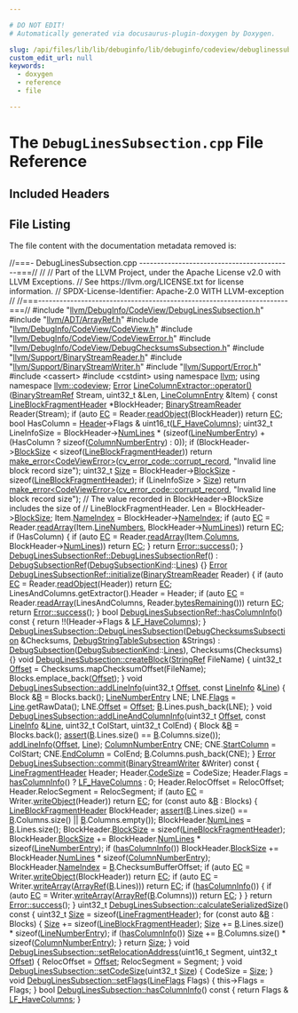 ```yaml
---

# DO NOT EDIT!
# Automatically generated via docusaurus-plugin-doxygen by Doxygen.

slug: /api/files/lib/lib/debuginfo/lib/debuginfo/codeview/debuglinessubsection-cpp
custom_edit_url: null
keywords:
  - doxygen
  - reference
  - file

---
```





# The `DebugLinesSubsection.cpp` File Reference

<DoxygenPage pluginConfig={pluginConfig}>



## Included Headers

<IncludesList>
<IncludesListItem
  filePath="llvm/DebugInfo/CodeView/DebugLinesSubsection.h"
  permalink="/docs/api/files/include/include/llvm/include/llvm/debuginfo/include/llvm/debuginfo/codeview/debuglinessubsection-h"
  isLocal="true" />
<IncludesListItem
  filePath="llvm/ADT/ArrayRef.h"
  permalink="/docs/api/files/include/include/llvm/include/llvm/adt/arrayref-h"
  isLocal="true" />
<IncludesListItem
  filePath="llvm/DebugInfo/CodeView/CodeView.h"
  permalink="/docs/api/files/include/include/llvm/include/llvm/debuginfo/include/llvm/debuginfo/codeview/codeview-h"
  isLocal="true" />
<IncludesListItem
  filePath="llvm/DebugInfo/CodeView/CodeViewError.h"
  permalink="/docs/api/files/include/include/llvm/include/llvm/debuginfo/include/llvm/debuginfo/codeview/codeviewerror-h"
  isLocal="true" />
<IncludesListItem
  filePath="llvm/DebugInfo/CodeView/DebugChecksumsSubsection.h"
  permalink="/docs/api/files/include/include/llvm/include/llvm/debuginfo/include/llvm/debuginfo/codeview/debugchecksumssubsection-h"
  isLocal="true" />
<IncludesListItem
  filePath="llvm/Support/BinaryStreamReader.h"
  permalink="/docs/api/files/include/include/llvm/include/llvm/support/binarystreamreader-h"
  isLocal="true" />
<IncludesListItem
  filePath="llvm/Support/BinaryStreamWriter.h"
  permalink="/docs/api/files/include/include/llvm/include/llvm/support/binarystreamwriter-h"
  isLocal="true" />
<IncludesListItem
  filePath="llvm/Support/Error.h"
  permalink="/docs/api/files/include/include/llvm/include/llvm/support/error-h"
  isLocal="true" />
<IncludesListItem
  filePath="cassert"
  permalink=""
  isLocal="false" />
<IncludesListItem
  filePath="cstdint"
  permalink=""
  isLocal="false" />
</IncludesList>


## File Listing

The file content with the documentation metadata removed is:

<ProgramListing>

<Link id="l00001" /><CodeLine lineNumber="1"><Highlight kind="comment">//===- DebugLinesSubsection.cpp -------------------------------------------===//</Highlight><Highlight kind="normal"></Highlight></CodeLine>
<Link id="l00002" /><CodeLine lineNumber="2"><Highlight kind="normal"></Highlight><Highlight kind="comment">//</Highlight><Highlight kind="normal"></Highlight></CodeLine>
<Link id="l00003" /><CodeLine lineNumber="3"><Highlight kind="normal"></Highlight><Highlight kind="comment">// Part of the LLVM Project, under the Apache License v2.0 with LLVM Exceptions.</Highlight><Highlight kind="normal"></Highlight></CodeLine>
<Link id="l00004" /><CodeLine lineNumber="4"><Highlight kind="normal"></Highlight><Highlight kind="comment">// See https://llvm.org/LICENSE.txt for license information.</Highlight><Highlight kind="normal"></Highlight></CodeLine>
<Link id="l00005" /><CodeLine lineNumber="5"><Highlight kind="normal"></Highlight><Highlight kind="comment">// SPDX-License-Identifier: Apache-2.0 WITH LLVM-exception</Highlight><Highlight kind="normal"></Highlight></CodeLine>
<Link id="l00006" /><CodeLine lineNumber="6"><Highlight kind="normal"></Highlight><Highlight kind="comment">//</Highlight><Highlight kind="normal"></Highlight></CodeLine>
<Link id="l00007" /><CodeLine lineNumber="7"><Highlight kind="normal"></Highlight><Highlight kind="comment">//===----------------------------------------------------------------------===//</Highlight><Highlight kind="normal"></Highlight></CodeLine>
<Link id="l00008" /><CodeLine lineNumber="8"><Highlight kind="normal"></Highlight></CodeLine>
<Link id="l00009" /><CodeLine lineNumber="9"><Highlight kind="normal"></Highlight><Highlight kind="preprocessor">#include &quot;<a href="/docs/api/files/include/include/llvm/include/llvm/debuginfo/include/llvm/debuginfo/codeview/debuglinessubsection-h">llvm/DebugInfo/CodeView/DebugLinesSubsection.h</a>&quot;</Highlight><Highlight kind="normal"></Highlight></CodeLine>
<Link id="l00010" /><CodeLine lineNumber="10"><Highlight kind="normal"></Highlight><Highlight kind="preprocessor">#include &quot;<a href="/docs/api/files/include/include/llvm/include/llvm/adt/arrayref-h">llvm/ADT/ArrayRef.h</a>&quot;</Highlight><Highlight kind="normal"></Highlight></CodeLine>
<Link id="l00011" /><CodeLine lineNumber="11"><Highlight kind="normal"></Highlight><Highlight kind="preprocessor">#include &quot;<a href="/docs/api/files/include/include/llvm/include/llvm/debuginfo/include/llvm/debuginfo/codeview/codeview-h">llvm/DebugInfo/CodeView/CodeView.h</a>&quot;</Highlight><Highlight kind="normal"></Highlight></CodeLine>
<Link id="l00012" /><CodeLine lineNumber="12"><Highlight kind="normal"></Highlight><Highlight kind="preprocessor">#include &quot;<a href="/docs/api/files/include/include/llvm/include/llvm/debuginfo/include/llvm/debuginfo/codeview/codeviewerror-h">llvm/DebugInfo/CodeView/CodeViewError.h</a>&quot;</Highlight><Highlight kind="normal"></Highlight></CodeLine>
<Link id="l00013" /><CodeLine lineNumber="13"><Highlight kind="normal"></Highlight><Highlight kind="preprocessor">#include &quot;<a href="/docs/api/files/include/include/llvm/include/llvm/debuginfo/include/llvm/debuginfo/codeview/debugchecksumssubsection-h">llvm/DebugInfo/CodeView/DebugChecksumsSubsection.h</a>&quot;</Highlight><Highlight kind="normal"></Highlight></CodeLine>
<Link id="l00014" /><CodeLine lineNumber="14"><Highlight kind="normal"></Highlight><Highlight kind="preprocessor">#include &quot;<a href="/docs/api/files/include/include/llvm/include/llvm/support/binarystreamreader-h">llvm/Support/BinaryStreamReader.h</a>&quot;</Highlight><Highlight kind="normal"></Highlight></CodeLine>
<Link id="l00015" /><CodeLine lineNumber="15"><Highlight kind="normal"></Highlight><Highlight kind="preprocessor">#include &quot;<a href="/docs/api/files/include/include/llvm/include/llvm/support/binarystreamwriter-h">llvm/Support/BinaryStreamWriter.h</a>&quot;</Highlight><Highlight kind="normal"></Highlight></CodeLine>
<Link id="l00016" /><CodeLine lineNumber="16"><Highlight kind="normal"></Highlight><Highlight kind="preprocessor">#include &quot;<a href="/docs/api/files/include/include/llvm/include/llvm/support/error-h">llvm/Support/Error.h</a>&quot;</Highlight><Highlight kind="normal"></Highlight></CodeLine>
<Link id="l00017" /><CodeLine lineNumber="17"><Highlight kind="normal"></Highlight><Highlight kind="preprocessor">#include &lt;cassert&gt;</Highlight><Highlight kind="normal"></Highlight></CodeLine>
<Link id="l00018" /><CodeLine lineNumber="18"><Highlight kind="normal"></Highlight><Highlight kind="preprocessor">#include &lt;cstdint&gt;</Highlight><Highlight kind="normal"></Highlight></CodeLine>
<Link id="l00019" /><CodeLine lineNumber="19"><Highlight kind="normal"></Highlight></CodeLine>
<Link id="l00020" /><CodeLine lineNumber="20"><Highlight kind="normal"></Highlight><Highlight kind="keyword">using namespace </Highlight><Highlight kind="normal"><a href="/docs/api/namespaces/llvm">llvm</a>;</Highlight></CodeLine>
<Link id="l00021" /><CodeLine lineNumber="21"><Highlight kind="normal"></Highlight><Highlight kind="keyword">using namespace </Highlight><Highlight kind="normal"><a href="/docs/api/namespaces/llvm/codeview">llvm::codeview</a>;</Highlight></CodeLine>
<Link id="l00022" /><CodeLine lineNumber="22"><Highlight kind="normal"></Highlight></CodeLine>
<Link id="l00023" /><CodeLine lineNumber="23" lineLink="/docs/api/classes/llvm/codeview/linecolumnextractor/#ac30e456e648c6aa3b5de74279adbb0d5"><Highlight kind="normal"><a href="/docs/api/classes/llvm/error">Error</a> <a href="/docs/api/classes/llvm/codeview/linecolumnextractor/#ac30e456e648c6aa3b5de74279adbb0d5">LineColumnExtractor::operator()</a>(<a href="/docs/api/classes/llvm/binarystreamref">BinaryStreamRef</a> Stream, uint32&#95;t &amp;Len,</Highlight></CodeLine>
<Link id="l00024" /><CodeLine lineNumber="24"><Highlight kind="normal">                                      <a href="/docs/api/structs/llvm/codeview/linecolumnentry">LineColumnEntry</a> &amp;Item) &#123;</Highlight></CodeLine>
<Link id="l00025" /><CodeLine lineNumber="25"><Highlight kind="normal">  </Highlight><Highlight kind="keyword">const</Highlight><Highlight kind="normal"> <a href="/docs/api/structs/llvm/codeview/lineblockfragmentheader">LineBlockFragmentHeader</a> &#42;BlockHeader;</Highlight></CodeLine>
<Link id="l00026" /><CodeLine lineNumber="26"><Highlight kind="normal">  <a href="/docs/api/classes/llvm/binarystreamreader">BinaryStreamReader</a> Reader(Stream);</Highlight></CodeLine>
<Link id="l00027" /><CodeLine lineNumber="27"><Highlight kind="normal">  </Highlight><Highlight kind="keywordflow">if</Highlight><Highlight kind="normal"> (</Highlight><Highlight kind="keyword">auto</Highlight><Highlight kind="normal"> <a href="/docs/api/namespaces/llvm/codeview/#a2e1cbb0e2bd7a35ed99c31853dc45374a3fd6b696867d70225deda7868308679b">EC</a> = Reader.<a href="/docs/api/classes/llvm/binarystreamreader/#a07e25e055f92f545f94821c4a3cbded8">readObject</a>(BlockHeader))</Highlight></CodeLine>
<Link id="l00028" /><CodeLine lineNumber="28"><Highlight kind="normal">    </Highlight><Highlight kind="keywordflow">return</Highlight><Highlight kind="normal"> <a href="/docs/api/namespaces/llvm/codeview/#a2e1cbb0e2bd7a35ed99c31853dc45374a3fd6b696867d70225deda7868308679b">EC</a>;</Highlight></CodeLine>
<Link id="l00029" /><CodeLine lineNumber="29"><Highlight kind="normal">  </Highlight><Highlight kind="keywordtype">bool</Highlight><Highlight kind="normal"> HasColumn = <a href="/docs/api/classes/llvm/codeview/linecolumnextractor/#a3624581bbc00abc755dffe4f61261746">Header</a>-&gt;Flags &amp; uint16&#95;t(<a href="/docs/api/namespaces/llvm/codeview/#a3871bade894b1a946ca1e99876b79b26a2bd22ec907c4c8a5e437e96d426ee4e8">LF&#95;HaveColumns</a>);</Highlight></CodeLine>
<Link id="l00030" /><CodeLine lineNumber="30"><Highlight kind="normal">  uint32&#95;t LineInfoSize =</Highlight></CodeLine>
<Link id="l00031" /><CodeLine lineNumber="31"><Highlight kind="normal">      BlockHeader-&gt;<a href="/docs/api/structs/llvm/codeview/lineblockfragmentheader/#a4fad53ecebe9914a50869bb33275674b">NumLines</a> &#42;</Highlight></CodeLine>
<Link id="l00032" /><CodeLine lineNumber="32"><Highlight kind="normal">      (</Highlight><Highlight kind="keyword">sizeof</Highlight><Highlight kind="normal">(<a href="/docs/api/structs/llvm/codeview/linenumberentry">LineNumberEntry</a>) + (HasColumn ? </Highlight><Highlight kind="keyword">sizeof</Highlight><Highlight kind="normal">(<a href="/docs/api/structs/llvm/codeview/columnnumberentry">ColumnNumberEntry</a>) : 0));</Highlight></CodeLine>
<Link id="l00033" /><CodeLine lineNumber="33"><Highlight kind="normal">  </Highlight><Highlight kind="keywordflow">if</Highlight><Highlight kind="normal"> (BlockHeader-&gt;<a href="/docs/api/structs/llvm/codeview/lineblockfragmentheader/#ae83e8b24e51eabf6e8038511ed144a8f">BlockSize</a> &lt; </Highlight><Highlight kind="keyword">sizeof</Highlight><Highlight kind="normal">(<a href="/docs/api/structs/llvm/codeview/lineblockfragmentheader">LineBlockFragmentHeader</a>))</Highlight></CodeLine>
<Link id="l00034" /><CodeLine lineNumber="34"><Highlight kind="normal">    </Highlight><Highlight kind="keywordflow">return</Highlight><Highlight kind="normal"> <a href="/docs/api/namespaces/llvm/#a9999bd897fc8a1648bd69b36fee2d357">make&#95;error&lt;CodeViewError&gt;</a>(<a href="/docs/api/namespaces/llvm/codeview/#a0e494c491fad71e29cc10efce7c59f6ca7e4105e7f11aef8db54945155c4b3907">cv&#95;error&#95;code::corrupt&#95;record</a>,</Highlight></CodeLine>
<Link id="l00035" /><CodeLine lineNumber="35"><Highlight kind="normal">                                     </Highlight><Highlight kind="stringliteral">&quot;Invalid line block record size&quot;</Highlight><Highlight kind="normal">);</Highlight></CodeLine>
<Link id="l00036" /><CodeLine lineNumber="36"><Highlight kind="normal">  uint32&#95;t <a href="/docs/api/files/lib/lib/analysis/inlineorder-cpp/#a7ee6f0cb51c3b9056199e9a0001fe8c3a6f6cb72d544962fa333e2e34ce64f719">Size</a> = BlockHeader-&gt;<a href="/docs/api/structs/llvm/codeview/lineblockfragmentheader/#ae83e8b24e51eabf6e8038511ed144a8f">BlockSize</a> - </Highlight><Highlight kind="keyword">sizeof</Highlight><Highlight kind="normal">(<a href="/docs/api/structs/llvm/codeview/lineblockfragmentheader">LineBlockFragmentHeader</a>);</Highlight></CodeLine>
<Link id="l00037" /><CodeLine lineNumber="37"><Highlight kind="normal">  </Highlight><Highlight kind="keywordflow">if</Highlight><Highlight kind="normal"> (LineInfoSize &gt; <a href="/docs/api/files/lib/lib/analysis/inlineorder-cpp/#a7ee6f0cb51c3b9056199e9a0001fe8c3a6f6cb72d544962fa333e2e34ce64f719">Size</a>)</Highlight></CodeLine>
<Link id="l00038" /><CodeLine lineNumber="38"><Highlight kind="normal">    </Highlight><Highlight kind="keywordflow">return</Highlight><Highlight kind="normal"> <a href="/docs/api/namespaces/llvm/#a9999bd897fc8a1648bd69b36fee2d357">make&#95;error&lt;CodeViewError&gt;</a>(<a href="/docs/api/namespaces/llvm/codeview/#a0e494c491fad71e29cc10efce7c59f6ca7e4105e7f11aef8db54945155c4b3907">cv&#95;error&#95;code::corrupt&#95;record</a>,</Highlight></CodeLine>
<Link id="l00039" /><CodeLine lineNumber="39"><Highlight kind="normal">                                     </Highlight><Highlight kind="stringliteral">&quot;Invalid line block record size&quot;</Highlight><Highlight kind="normal">);</Highlight></CodeLine>
<Link id="l00040" /><CodeLine lineNumber="40"><Highlight kind="normal">  </Highlight><Highlight kind="comment">// The value recorded in BlockHeader-&gt;BlockSize includes the size of</Highlight><Highlight kind="normal"></Highlight></CodeLine>
<Link id="l00041" /><CodeLine lineNumber="41"><Highlight kind="normal">  </Highlight><Highlight kind="comment">// LineBlockFragmentHeader.</Highlight><Highlight kind="normal"></Highlight></CodeLine>
<Link id="l00042" /><CodeLine lineNumber="42"><Highlight kind="normal">  Len = BlockHeader-&gt;<a href="/docs/api/structs/llvm/codeview/lineblockfragmentheader/#ae83e8b24e51eabf6e8038511ed144a8f">BlockSize</a>;</Highlight></CodeLine>
<Link id="l00043" /><CodeLine lineNumber="43"><Highlight kind="normal">  Item.<a href="/docs/api/structs/llvm/codeview/linecolumnentry/#a766f4d99a28ae0c2c515a2d9664a08d5">NameIndex</a> = BlockHeader-&gt;<a href="/docs/api/structs/llvm/codeview/lineblockfragmentheader/#a2ade456cbf84fbfe12564a3351d4a12d">NameIndex</a>;</Highlight></CodeLine>
<Link id="l00044" /><CodeLine lineNumber="44"><Highlight kind="normal">  </Highlight><Highlight kind="keywordflow">if</Highlight><Highlight kind="normal"> (</Highlight><Highlight kind="keyword">auto</Highlight><Highlight kind="normal"> <a href="/docs/api/namespaces/llvm/codeview/#a2e1cbb0e2bd7a35ed99c31853dc45374a3fd6b696867d70225deda7868308679b">EC</a> = Reader.<a href="/docs/api/classes/llvm/binarystreamreader/#ab88a8b3835c1028f8fd6c2b23f396d30">readArray</a>(Item.<a href="/docs/api/structs/llvm/codeview/linecolumnentry/#aa6f8655f893492900b913be4648981a5">LineNumbers</a>, BlockHeader-&gt;<a href="/docs/api/structs/llvm/codeview/lineblockfragmentheader/#a4fad53ecebe9914a50869bb33275674b">NumLines</a>))</Highlight></CodeLine>
<Link id="l00045" /><CodeLine lineNumber="45"><Highlight kind="normal">    </Highlight><Highlight kind="keywordflow">return</Highlight><Highlight kind="normal"> <a href="/docs/api/namespaces/llvm/codeview/#a2e1cbb0e2bd7a35ed99c31853dc45374a3fd6b696867d70225deda7868308679b">EC</a>;</Highlight></CodeLine>
<Link id="l00046" /><CodeLine lineNumber="46"><Highlight kind="normal">  </Highlight><Highlight kind="keywordflow">if</Highlight><Highlight kind="normal"> (HasColumn) &#123;</Highlight></CodeLine>
<Link id="l00047" /><CodeLine lineNumber="47"><Highlight kind="normal">    </Highlight><Highlight kind="keywordflow">if</Highlight><Highlight kind="normal"> (</Highlight><Highlight kind="keyword">auto</Highlight><Highlight kind="normal"> <a href="/docs/api/namespaces/llvm/codeview/#a2e1cbb0e2bd7a35ed99c31853dc45374a3fd6b696867d70225deda7868308679b">EC</a> = Reader.<a href="/docs/api/classes/llvm/binarystreamreader/#ab88a8b3835c1028f8fd6c2b23f396d30">readArray</a>(Item.<a href="/docs/api/structs/llvm/codeview/linecolumnentry/#a4706dac27cfeb8283bf6a11a491f4660">Columns</a>, BlockHeader-&gt;<a href="/docs/api/structs/llvm/codeview/lineblockfragmentheader/#a4fad53ecebe9914a50869bb33275674b">NumLines</a>))</Highlight></CodeLine>
<Link id="l00048" /><CodeLine lineNumber="48"><Highlight kind="normal">      </Highlight><Highlight kind="keywordflow">return</Highlight><Highlight kind="normal"> <a href="/docs/api/namespaces/llvm/codeview/#a2e1cbb0e2bd7a35ed99c31853dc45374a3fd6b696867d70225deda7868308679b">EC</a>;</Highlight></CodeLine>
<Link id="l00049" /><CodeLine lineNumber="49"><Highlight kind="normal">  &#125;</Highlight></CodeLine>
<Link id="l00050" /><CodeLine lineNumber="50"><Highlight kind="normal">  </Highlight><Highlight kind="keywordflow">return</Highlight><Highlight kind="normal"> <a href="/docs/api/classes/llvm/error/#a4dfd0813c3d0e0a30439b5a3e9196b59">Error::success</a>();</Highlight></CodeLine>
<Link id="l00051" /><CodeLine lineNumber="51"><Highlight kind="normal">&#125;</Highlight></CodeLine>
<Link id="l00052" /><CodeLine lineNumber="52"><Highlight kind="normal"></Highlight></CodeLine>
<Link id="l00053" /><CodeLine lineNumber="53" lineLink="/docs/api/classes/llvm/codeview/debuglinessubsectionref/#a020dde133393611298a5e9fd3ddfdedf"><Highlight kind="normal"><a href="/docs/api/classes/llvm/codeview/debuglinessubsectionref/#a020dde133393611298a5e9fd3ddfdedf">DebugLinesSubsectionRef::DebugLinesSubsectionRef</a>()</Highlight></CodeLine>
<Link id="l00054" /><CodeLine lineNumber="54"><Highlight kind="normal">    : <a href="/docs/api/classes/llvm/codeview/debugsubsectionref/#acca35ccd89314881b9924f28968ac872">DebugSubsectionRef</a>(<a href="/docs/api/namespaces/llvm/codeview/#a04eb43a6dc736c2d6ed8dcc6d636a2af">DebugSubsectionKind</a>::<a href="/docs/api/namespaces/llvm/codeview/#a04eb43a6dc736c2d6ed8dcc6d636a2afaa0b0293a2db49f5f93c15a62e095c819">Lines</a>) &#123;&#125;</Highlight></CodeLine>
<Link id="l00055" /><CodeLine lineNumber="55"><Highlight kind="normal"></Highlight></CodeLine>
<Link id="l00056" /><CodeLine lineNumber="56" lineLink="/docs/api/classes/llvm/codeview/debuglinessubsectionref/#a5a4cbef7cf1ea9971675734047e5dde8"><Highlight kind="normal"><a href="/docs/api/classes/llvm/error">Error</a> <a href="/docs/api/classes/llvm/codeview/debuglinessubsectionref/#a5a4cbef7cf1ea9971675734047e5dde8">DebugLinesSubsectionRef::initialize</a>(<a href="/docs/api/classes/llvm/binarystreamreader">BinaryStreamReader</a> Reader) &#123;</Highlight></CodeLine>
<Link id="l00057" /><CodeLine lineNumber="57"><Highlight kind="normal">  </Highlight><Highlight kind="keywordflow">if</Highlight><Highlight kind="normal"> (</Highlight><Highlight kind="keyword">auto</Highlight><Highlight kind="normal"> <a href="/docs/api/namespaces/llvm/codeview/#a2e1cbb0e2bd7a35ed99c31853dc45374a3fd6b696867d70225deda7868308679b">EC</a> = Reader.<a href="/docs/api/classes/llvm/binarystreamreader/#a07e25e055f92f545f94821c4a3cbded8">readObject</a>(Header))</Highlight></CodeLine>
<Link id="l00058" /><CodeLine lineNumber="58"><Highlight kind="normal">    </Highlight><Highlight kind="keywordflow">return</Highlight><Highlight kind="normal"> <a href="/docs/api/namespaces/llvm/codeview/#a2e1cbb0e2bd7a35ed99c31853dc45374a3fd6b696867d70225deda7868308679b">EC</a>;</Highlight></CodeLine>
<Link id="l00059" /><CodeLine lineNumber="59"><Highlight kind="normal"></Highlight></CodeLine>
<Link id="l00060" /><CodeLine lineNumber="60"><Highlight kind="normal">  LinesAndColumns.getExtractor().Header = Header;</Highlight></CodeLine>
<Link id="l00061" /><CodeLine lineNumber="61"><Highlight kind="normal">  </Highlight><Highlight kind="keywordflow">if</Highlight><Highlight kind="normal"> (</Highlight><Highlight kind="keyword">auto</Highlight><Highlight kind="normal"> <a href="/docs/api/namespaces/llvm/codeview/#a2e1cbb0e2bd7a35ed99c31853dc45374a3fd6b696867d70225deda7868308679b">EC</a> = Reader.<a href="/docs/api/classes/llvm/binarystreamreader/#ab88a8b3835c1028f8fd6c2b23f396d30">readArray</a>(LinesAndColumns, Reader.<a href="/docs/api/classes/llvm/binarystreamreader/#a81b49f753bf7db44da6cf4b0fc59b76e">bytesRemaining</a>()))</Highlight></CodeLine>
<Link id="l00062" /><CodeLine lineNumber="62"><Highlight kind="normal">    </Highlight><Highlight kind="keywordflow">return</Highlight><Highlight kind="normal"> <a href="/docs/api/namespaces/llvm/codeview/#a2e1cbb0e2bd7a35ed99c31853dc45374a3fd6b696867d70225deda7868308679b">EC</a>;</Highlight></CodeLine>
<Link id="l00063" /><CodeLine lineNumber="63"><Highlight kind="normal"></Highlight></CodeLine>
<Link id="l00064" /><CodeLine lineNumber="64"><Highlight kind="normal">  </Highlight><Highlight kind="keywordflow">return</Highlight><Highlight kind="normal"> <a href="/docs/api/classes/llvm/error/#a4dfd0813c3d0e0a30439b5a3e9196b59">Error::success</a>();</Highlight></CodeLine>
<Link id="l00065" /><CodeLine lineNumber="65"><Highlight kind="normal">&#125;</Highlight></CodeLine>
<Link id="l00066" /><CodeLine lineNumber="66"><Highlight kind="normal"></Highlight></CodeLine>
<Link id="l00067" /><CodeLine lineNumber="67" lineLink="/docs/api/classes/llvm/codeview/debuglinessubsectionref/#a01fb98d3be15ffd20bee919f6e7dad39"><Highlight kind="normal"></Highlight><Highlight kind="keywordtype">bool</Highlight><Highlight kind="normal"> <a href="/docs/api/classes/llvm/codeview/debuglinessubsectionref/#a01fb98d3be15ffd20bee919f6e7dad39">DebugLinesSubsectionRef::hasColumnInfo</a>()</Highlight><Highlight kind="keyword"> const </Highlight><Highlight kind="normal">&#123;</Highlight></CodeLine>
<Link id="l00068" /><CodeLine lineNumber="68"><Highlight kind="normal">  </Highlight><Highlight kind="keywordflow">return</Highlight><Highlight kind="normal"> !!(Header-&gt;Flags &amp; <a href="/docs/api/namespaces/llvm/codeview/#a3871bade894b1a946ca1e99876b79b26a2bd22ec907c4c8a5e437e96d426ee4e8">LF&#95;HaveColumns</a>);</Highlight></CodeLine>
<Link id="l00069" /><CodeLine lineNumber="69"><Highlight kind="normal">&#125;</Highlight></CodeLine>
<Link id="l00070" /><CodeLine lineNumber="70"><Highlight kind="normal"></Highlight></CodeLine>
<Link id="l00071" /><CodeLine lineNumber="71" lineLink="/docs/api/classes/llvm/codeview/debuglinessubsection/#a60a67ce7f9d3fdd8eb024a1074e26a99"><Highlight kind="normal"><a href="/docs/api/classes/llvm/codeview/debuglinessubsection/#a60a67ce7f9d3fdd8eb024a1074e26a99">DebugLinesSubsection::DebugLinesSubsection</a>(<a href="/docs/api/classes/llvm/codeview/debugchecksumssubsection">DebugChecksumsSubsection</a> &amp;Checksums,</Highlight></CodeLine>
<Link id="l00072" /><CodeLine lineNumber="72"><Highlight kind="normal">                                           <a href="/docs/api/classes/llvm/codeview/debugstringtablesubsection">DebugStringTableSubsection</a> &amp;Strings)</Highlight></CodeLine>
<Link id="l00073" /><CodeLine lineNumber="73"><Highlight kind="normal">    : <a href="/docs/api/classes/llvm/codeview/debugsubsection/#a26fb19e2bc0b10bfd18fc82adf07c635">DebugSubsection</a>(<a href="/docs/api/namespaces/llvm/codeview/#a04eb43a6dc736c2d6ed8dcc6d636a2af">DebugSubsectionKind</a>::<a href="/docs/api/namespaces/llvm/codeview/#a04eb43a6dc736c2d6ed8dcc6d636a2afaa0b0293a2db49f5f93c15a62e095c819">Lines</a>), Checksums(Checksums) &#123;&#125;</Highlight></CodeLine>
<Link id="l00074" /><CodeLine lineNumber="74"><Highlight kind="normal"></Highlight></CodeLine>
<Link id="l00075" /><CodeLine lineNumber="75" lineLink="/docs/api/classes/llvm/codeview/debuglinessubsection/#ab4c6a27b25584c7ce7cb9378af555aed"><Highlight kind="normal"></Highlight><Highlight kind="keywordtype">void</Highlight><Highlight kind="normal"> <a href="/docs/api/classes/llvm/codeview/debuglinessubsection/#ab4c6a27b25584c7ce7cb9378af555aed">DebugLinesSubsection::createBlock</a>(<a href="/docs/api/classes/llvm/stringref">StringRef</a> FileName) &#123;</Highlight></CodeLine>
<Link id="l00076" /><CodeLine lineNumber="76"><Highlight kind="normal">  uint32&#95;t <a href="/docs/api/namespaces/llvm/#a05f5b9a11bdcc5feba62899f95dcf878a3134224cba2545bc57954d3b072aebb4">Offset</a> = Checksums.mapChecksumOffset(FileName);</Highlight></CodeLine>
<Link id="l00077" /><CodeLine lineNumber="77"><Highlight kind="normal"></Highlight></CodeLine>
<Link id="l00078" /><CodeLine lineNumber="78"><Highlight kind="normal">  Blocks.emplace&#95;back(<a href="/docs/api/namespaces/llvm/#a05f5b9a11bdcc5feba62899f95dcf878a3134224cba2545bc57954d3b072aebb4">Offset</a>);</Highlight></CodeLine>
<Link id="l00079" /><CodeLine lineNumber="79"><Highlight kind="normal">&#125;</Highlight></CodeLine>
<Link id="l00080" /><CodeLine lineNumber="80"><Highlight kind="normal"></Highlight></CodeLine>
<Link id="l00081" /><CodeLine lineNumber="81" lineLink="/docs/api/classes/llvm/codeview/debuglinessubsection/#a7666dfc25e978833f094d5fd98e942d1"><Highlight kind="normal"></Highlight><Highlight kind="keywordtype">void</Highlight><Highlight kind="normal"> <a href="/docs/api/classes/llvm/codeview/debuglinessubsection/#a7666dfc25e978833f094d5fd98e942d1">DebugLinesSubsection::addLineInfo</a>(uint32&#95;t <a href="/docs/api/namespaces/llvm/#a05f5b9a11bdcc5feba62899f95dcf878a3134224cba2545bc57954d3b072aebb4">Offset</a>, </Highlight><Highlight kind="keyword">const</Highlight><Highlight kind="normal"> <a href="/docs/api/classes/llvm/codeview/lineinfo">LineInfo</a> &amp;<a href="/docs/api/classes/llvm/codeview/line">Line</a>) &#123;</Highlight></CodeLine>
<Link id="l00082" /><CodeLine lineNumber="82"><Highlight kind="normal">  Block &amp;<a href="/docs/api/files/lib/lib/ir/builtingcs-cpp/#ae76959fe811ba090de4cba69ac00f1da">B</a> = Blocks.back();</Highlight></CodeLine>
<Link id="l00083" /><CodeLine lineNumber="83"><Highlight kind="normal">  <a href="/docs/api/structs/llvm/codeview/linenumberentry">LineNumberEntry</a> LNE;</Highlight></CodeLine>
<Link id="l00084" /><CodeLine lineNumber="84"><Highlight kind="normal">  LNE.<a href="/docs/api/structs/llvm/codeview/linenumberentry/#aa914fc2e58856a08015f17c54dd9a25c">Flags</a> = <a href="/docs/api/classes/llvm/codeview/line">Line</a>.getRawData();</Highlight></CodeLine>
<Link id="l00085" /><CodeLine lineNumber="85"><Highlight kind="normal">  LNE.<a href="/docs/api/structs/llvm/codeview/linenumberentry/#a5e78a480e74bac9f5b6f90ca2e32fe60">Offset</a> = <a href="/docs/api/namespaces/llvm/#a05f5b9a11bdcc5feba62899f95dcf878a3134224cba2545bc57954d3b072aebb4">Offset</a>;</Highlight></CodeLine>
<Link id="l00086" /><CodeLine lineNumber="86"><Highlight kind="normal">  <a href="/docs/api/files/lib/lib/ir/builtingcs-cpp/#ae76959fe811ba090de4cba69ac00f1da">B</a>.Lines.push&#95;back(LNE);</Highlight></CodeLine>
<Link id="l00087" /><CodeLine lineNumber="87"><Highlight kind="normal">&#125;</Highlight></CodeLine>
<Link id="l00088" /><CodeLine lineNumber="88"><Highlight kind="normal"></Highlight></CodeLine>
<Link id="l00089" /><CodeLine lineNumber="89" lineLink="/docs/api/classes/llvm/codeview/debuglinessubsection/#aa56af027a8e475a851b075942e4c73e3"><Highlight kind="normal"></Highlight><Highlight kind="keywordtype">void</Highlight><Highlight kind="normal"> <a href="/docs/api/classes/llvm/codeview/debuglinessubsection/#aa56af027a8e475a851b075942e4c73e3">DebugLinesSubsection::addLineAndColumnInfo</a>(uint32&#95;t <a href="/docs/api/namespaces/llvm/#a05f5b9a11bdcc5feba62899f95dcf878a3134224cba2545bc57954d3b072aebb4">Offset</a>,</Highlight></CodeLine>
<Link id="l00090" /><CodeLine lineNumber="90"><Highlight kind="normal">                                                </Highlight><Highlight kind="keyword">const</Highlight><Highlight kind="normal"> <a href="/docs/api/classes/llvm/codeview/lineinfo">LineInfo</a> &amp;<a href="/docs/api/classes/llvm/codeview/line">Line</a>,</Highlight></CodeLine>
<Link id="l00091" /><CodeLine lineNumber="91"><Highlight kind="normal">                                                uint32&#95;t ColStart,</Highlight></CodeLine>
<Link id="l00092" /><CodeLine lineNumber="92"><Highlight kind="normal">                                                uint32&#95;t ColEnd) &#123;</Highlight></CodeLine>
<Link id="l00093" /><CodeLine lineNumber="93"><Highlight kind="normal">  Block &amp;<a href="/docs/api/files/lib/lib/ir/builtingcs-cpp/#ae76959fe811ba090de4cba69ac00f1da">B</a> = Blocks.back();</Highlight></CodeLine>
<Link id="l00094" /><CodeLine lineNumber="94"><Highlight kind="normal">  <a href="/docs/api/files/lib/lib/target/lib/target/amdgpu/silowercontrolflow-cpp/#a4868c5d81c5ccc98c47aeab6244346a0">assert</a>(<a href="/docs/api/files/lib/lib/ir/builtingcs-cpp/#ae76959fe811ba090de4cba69ac00f1da">B</a>.Lines.size() == <a href="/docs/api/files/lib/lib/ir/builtingcs-cpp/#ae76959fe811ba090de4cba69ac00f1da">B</a>.Columns.size());</Highlight></CodeLine>
<Link id="l00095" /><CodeLine lineNumber="95"><Highlight kind="normal"></Highlight></CodeLine>
<Link id="l00096" /><CodeLine lineNumber="96"><Highlight kind="normal">  <a href="/docs/api/classes/llvm/codeview/debuglinessubsection/#a7666dfc25e978833f094d5fd98e942d1">addLineInfo</a>(<a href="/docs/api/namespaces/llvm/#a05f5b9a11bdcc5feba62899f95dcf878a3134224cba2545bc57954d3b072aebb4">Offset</a>, <a href="/docs/api/classes/llvm/codeview/line">Line</a>);</Highlight></CodeLine>
<Link id="l00097" /><CodeLine lineNumber="97"><Highlight kind="normal">  <a href="/docs/api/structs/llvm/codeview/columnnumberentry">ColumnNumberEntry</a> CNE;</Highlight></CodeLine>
<Link id="l00098" /><CodeLine lineNumber="98"><Highlight kind="normal">  CNE.<a href="/docs/api/structs/llvm/codeview/columnnumberentry/#a25c8b5280ba29025ba366229fc81144f">StartColumn</a> = ColStart;</Highlight></CodeLine>
<Link id="l00099" /><CodeLine lineNumber="99"><Highlight kind="normal">  CNE.<a href="/docs/api/structs/llvm/codeview/columnnumberentry/#a6e4ad4a817bae3a648334d5200625280">EndColumn</a> = ColEnd;</Highlight></CodeLine>
<Link id="l00100" /><CodeLine lineNumber="100"><Highlight kind="normal">  <a href="/docs/api/files/lib/lib/ir/builtingcs-cpp/#ae76959fe811ba090de4cba69ac00f1da">B</a>.Columns.push&#95;back(CNE);</Highlight></CodeLine>
<Link id="l00101" /><CodeLine lineNumber="101"><Highlight kind="normal">&#125;</Highlight></CodeLine>
<Link id="l00102" /><CodeLine lineNumber="102"><Highlight kind="normal"></Highlight></CodeLine>
<Link id="l00103" /><CodeLine lineNumber="103" lineLink="/docs/api/classes/llvm/codeview/debuglinessubsection/#a9e5e9c47e7c77bd4e56b89a218e88a19"><Highlight kind="normal"><a href="/docs/api/classes/llvm/error">Error</a> <a href="/docs/api/classes/llvm/codeview/debuglinessubsection/#a9e5e9c47e7c77bd4e56b89a218e88a19">DebugLinesSubsection::commit</a>(<a href="/docs/api/classes/llvm/binarystreamwriter">BinaryStreamWriter</a> &amp;Writer)</Highlight><Highlight kind="keyword"> const </Highlight><Highlight kind="normal">&#123;</Highlight></CodeLine>
<Link id="l00104" /><CodeLine lineNumber="104"><Highlight kind="normal">  <a href="/docs/api/structs/llvm/codeview/linefragmentheader">LineFragmentHeader</a> Header;</Highlight></CodeLine>
<Link id="l00105" /><CodeLine lineNumber="105"><Highlight kind="normal">  Header.<a href="/docs/api/structs/llvm/codeview/linefragmentheader/#aba93398dfa67d7572e71e683df460df7">CodeSize</a> = CodeSize;</Highlight></CodeLine>
<Link id="l00106" /><CodeLine lineNumber="106"><Highlight kind="normal">  Header.Flags = <a href="/docs/api/classes/llvm/codeview/debuglinessubsection/#a7383e2520e74e1a8b126fce6dd84f816">hasColumnInfo</a>() ? <a href="/docs/api/namespaces/llvm/codeview/#a3871bade894b1a946ca1e99876b79b26a2bd22ec907c4c8a5e437e96d426ee4e8">LF&#95;HaveColumns</a> : 0;</Highlight></CodeLine>
<Link id="l00107" /><CodeLine lineNumber="107"><Highlight kind="normal">  Header.RelocOffset = RelocOffset;</Highlight></CodeLine>
<Link id="l00108" /><CodeLine lineNumber="108"><Highlight kind="normal">  Header.RelocSegment = RelocSegment;</Highlight></CodeLine>
<Link id="l00109" /><CodeLine lineNumber="109"><Highlight kind="normal"></Highlight></CodeLine>
<Link id="l00110" /><CodeLine lineNumber="110"><Highlight kind="normal">  </Highlight><Highlight kind="keywordflow">if</Highlight><Highlight kind="normal"> (</Highlight><Highlight kind="keyword">auto</Highlight><Highlight kind="normal"> <a href="/docs/api/namespaces/llvm/codeview/#a2e1cbb0e2bd7a35ed99c31853dc45374a3fd6b696867d70225deda7868308679b">EC</a> = Writer.<a href="/docs/api/classes/llvm/binarystreamwriter/#ae73ad246f9f1adc35f0ce49fc089b52a">writeObject</a>(Header))</Highlight></CodeLine>
<Link id="l00111" /><CodeLine lineNumber="111"><Highlight kind="normal">    </Highlight><Highlight kind="keywordflow">return</Highlight><Highlight kind="normal"> <a href="/docs/api/namespaces/llvm/codeview/#a2e1cbb0e2bd7a35ed99c31853dc45374a3fd6b696867d70225deda7868308679b">EC</a>;</Highlight></CodeLine>
<Link id="l00112" /><CodeLine lineNumber="112"><Highlight kind="normal"></Highlight></CodeLine>
<Link id="l00113" /><CodeLine lineNumber="113"><Highlight kind="normal">  </Highlight><Highlight kind="keywordflow">for</Highlight><Highlight kind="normal"> (</Highlight><Highlight kind="keyword">const</Highlight><Highlight kind="normal"> </Highlight><Highlight kind="keyword">auto</Highlight><Highlight kind="normal"> &amp;<a href="/docs/api/files/lib/lib/ir/builtingcs-cpp/#ae76959fe811ba090de4cba69ac00f1da">B</a> : Blocks) &#123;</Highlight></CodeLine>
<Link id="l00114" /><CodeLine lineNumber="114"><Highlight kind="normal">    <a href="/docs/api/structs/llvm/codeview/lineblockfragmentheader">LineBlockFragmentHeader</a> BlockHeader;</Highlight></CodeLine>
<Link id="l00115" /><CodeLine lineNumber="115"><Highlight kind="normal">    <a href="/docs/api/files/lib/lib/target/lib/target/amdgpu/silowercontrolflow-cpp/#a4868c5d81c5ccc98c47aeab6244346a0">assert</a>(<a href="/docs/api/files/lib/lib/ir/builtingcs-cpp/#ae76959fe811ba090de4cba69ac00f1da">B</a>.Lines.size() == <a href="/docs/api/files/lib/lib/ir/builtingcs-cpp/#ae76959fe811ba090de4cba69ac00f1da">B</a>.Columns.size() || <a href="/docs/api/files/lib/lib/ir/builtingcs-cpp/#ae76959fe811ba090de4cba69ac00f1da">B</a>.Columns.empty());</Highlight></CodeLine>
<Link id="l00116" /><CodeLine lineNumber="116"><Highlight kind="normal"></Highlight></CodeLine>
<Link id="l00117" /><CodeLine lineNumber="117"><Highlight kind="normal">    BlockHeader.<a href="/docs/api/structs/llvm/codeview/lineblockfragmentheader/#a4fad53ecebe9914a50869bb33275674b">NumLines</a> = <a href="/docs/api/files/lib/lib/ir/builtingcs-cpp/#ae76959fe811ba090de4cba69ac00f1da">B</a>.Lines.size();</Highlight></CodeLine>
<Link id="l00118" /><CodeLine lineNumber="118"><Highlight kind="normal">    BlockHeader.<a href="/docs/api/structs/llvm/codeview/lineblockfragmentheader/#ae83e8b24e51eabf6e8038511ed144a8f">BlockSize</a> = </Highlight><Highlight kind="keyword">sizeof</Highlight><Highlight kind="normal">(<a href="/docs/api/structs/llvm/codeview/lineblockfragmentheader">LineBlockFragmentHeader</a>);</Highlight></CodeLine>
<Link id="l00119" /><CodeLine lineNumber="119"><Highlight kind="normal">    BlockHeader.<a href="/docs/api/structs/llvm/codeview/lineblockfragmentheader/#ae83e8b24e51eabf6e8038511ed144a8f">BlockSize</a> += BlockHeader.<a href="/docs/api/structs/llvm/codeview/lineblockfragmentheader/#a4fad53ecebe9914a50869bb33275674b">NumLines</a> &#42; </Highlight><Highlight kind="keyword">sizeof</Highlight><Highlight kind="normal">(<a href="/docs/api/structs/llvm/codeview/linenumberentry">LineNumberEntry</a>);</Highlight></CodeLine>
<Link id="l00120" /><CodeLine lineNumber="120"><Highlight kind="normal">    </Highlight><Highlight kind="keywordflow">if</Highlight><Highlight kind="normal"> (<a href="/docs/api/classes/llvm/codeview/debuglinessubsection/#a7383e2520e74e1a8b126fce6dd84f816">hasColumnInfo</a>())</Highlight></CodeLine>
<Link id="l00121" /><CodeLine lineNumber="121"><Highlight kind="normal">      BlockHeader.<a href="/docs/api/structs/llvm/codeview/lineblockfragmentheader/#ae83e8b24e51eabf6e8038511ed144a8f">BlockSize</a> += BlockHeader.<a href="/docs/api/structs/llvm/codeview/lineblockfragmentheader/#a4fad53ecebe9914a50869bb33275674b">NumLines</a> &#42; </Highlight><Highlight kind="keyword">sizeof</Highlight><Highlight kind="normal">(<a href="/docs/api/structs/llvm/codeview/columnnumberentry">ColumnNumberEntry</a>);</Highlight></CodeLine>
<Link id="l00122" /><CodeLine lineNumber="122"><Highlight kind="normal">    BlockHeader.<a href="/docs/api/structs/llvm/codeview/lineblockfragmentheader/#a2ade456cbf84fbfe12564a3351d4a12d">NameIndex</a> = <a href="/docs/api/files/lib/lib/ir/builtingcs-cpp/#ae76959fe811ba090de4cba69ac00f1da">B</a>.ChecksumBufferOffset;</Highlight></CodeLine>
<Link id="l00123" /><CodeLine lineNumber="123"><Highlight kind="normal">    </Highlight><Highlight kind="keywordflow">if</Highlight><Highlight kind="normal"> (</Highlight><Highlight kind="keyword">auto</Highlight><Highlight kind="normal"> <a href="/docs/api/namespaces/llvm/codeview/#a2e1cbb0e2bd7a35ed99c31853dc45374a3fd6b696867d70225deda7868308679b">EC</a> = Writer.<a href="/docs/api/classes/llvm/binarystreamwriter/#ae73ad246f9f1adc35f0ce49fc089b52a">writeObject</a>(BlockHeader))</Highlight></CodeLine>
<Link id="l00124" /><CodeLine lineNumber="124"><Highlight kind="normal">      </Highlight><Highlight kind="keywordflow">return</Highlight><Highlight kind="normal"> <a href="/docs/api/namespaces/llvm/codeview/#a2e1cbb0e2bd7a35ed99c31853dc45374a3fd6b696867d70225deda7868308679b">EC</a>;</Highlight></CodeLine>
<Link id="l00125" /><CodeLine lineNumber="125"><Highlight kind="normal"></Highlight></CodeLine>
<Link id="l00126" /><CodeLine lineNumber="126"><Highlight kind="normal">    </Highlight><Highlight kind="keywordflow">if</Highlight><Highlight kind="normal"> (</Highlight><Highlight kind="keyword">auto</Highlight><Highlight kind="normal"> <a href="/docs/api/namespaces/llvm/codeview/#a2e1cbb0e2bd7a35ed99c31853dc45374a3fd6b696867d70225deda7868308679b">EC</a> = Writer.<a href="/docs/api/classes/llvm/binarystreamwriter/#a1e5febb5c471f88c785519a211871b01">writeArray</a>(<a href="/docs/api/classes/llvm/arrayref">ArrayRef</a>(<a href="/docs/api/files/lib/lib/ir/builtingcs-cpp/#ae76959fe811ba090de4cba69ac00f1da">B</a>.Lines)))</Highlight></CodeLine>
<Link id="l00127" /><CodeLine lineNumber="127"><Highlight kind="normal">      </Highlight><Highlight kind="keywordflow">return</Highlight><Highlight kind="normal"> <a href="/docs/api/namespaces/llvm/codeview/#a2e1cbb0e2bd7a35ed99c31853dc45374a3fd6b696867d70225deda7868308679b">EC</a>;</Highlight></CodeLine>
<Link id="l00128" /><CodeLine lineNumber="128"><Highlight kind="normal"></Highlight></CodeLine>
<Link id="l00129" /><CodeLine lineNumber="129"><Highlight kind="normal">    </Highlight><Highlight kind="keywordflow">if</Highlight><Highlight kind="normal"> (<a href="/docs/api/classes/llvm/codeview/debuglinessubsection/#a7383e2520e74e1a8b126fce6dd84f816">hasColumnInfo</a>()) &#123;</Highlight></CodeLine>
<Link id="l00130" /><CodeLine lineNumber="130"><Highlight kind="normal">      </Highlight><Highlight kind="keywordflow">if</Highlight><Highlight kind="normal"> (</Highlight><Highlight kind="keyword">auto</Highlight><Highlight kind="normal"> <a href="/docs/api/namespaces/llvm/codeview/#a2e1cbb0e2bd7a35ed99c31853dc45374a3fd6b696867d70225deda7868308679b">EC</a> = Writer.<a href="/docs/api/classes/llvm/binarystreamwriter/#a1e5febb5c471f88c785519a211871b01">writeArray</a>(<a href="/docs/api/classes/llvm/arrayref">ArrayRef</a>(<a href="/docs/api/files/lib/lib/ir/builtingcs-cpp/#ae76959fe811ba090de4cba69ac00f1da">B</a>.Columns)))</Highlight></CodeLine>
<Link id="l00131" /><CodeLine lineNumber="131"><Highlight kind="normal">        </Highlight><Highlight kind="keywordflow">return</Highlight><Highlight kind="normal"> <a href="/docs/api/namespaces/llvm/codeview/#a2e1cbb0e2bd7a35ed99c31853dc45374a3fd6b696867d70225deda7868308679b">EC</a>;</Highlight></CodeLine>
<Link id="l00132" /><CodeLine lineNumber="132"><Highlight kind="normal">    &#125;</Highlight></CodeLine>
<Link id="l00133" /><CodeLine lineNumber="133"><Highlight kind="normal">  &#125;</Highlight></CodeLine>
<Link id="l00134" /><CodeLine lineNumber="134"><Highlight kind="normal">  </Highlight><Highlight kind="keywordflow">return</Highlight><Highlight kind="normal"> <a href="/docs/api/classes/llvm/error/#a4dfd0813c3d0e0a30439b5a3e9196b59">Error::success</a>();</Highlight></CodeLine>
<Link id="l00135" /><CodeLine lineNumber="135"><Highlight kind="normal">&#125;</Highlight></CodeLine>
<Link id="l00136" /><CodeLine lineNumber="136"><Highlight kind="normal"></Highlight></CodeLine>
<Link id="l00137" /><CodeLine lineNumber="137" lineLink="/docs/api/classes/llvm/codeview/debuglinessubsection/#ad66f4df8a50e17559ecded4d396d224c"><Highlight kind="normal">uint32&#95;t <a href="/docs/api/classes/llvm/codeview/debuglinessubsection/#ad66f4df8a50e17559ecded4d396d224c">DebugLinesSubsection::calculateSerializedSize</a>()</Highlight><Highlight kind="keyword"> const </Highlight><Highlight kind="normal">&#123;</Highlight></CodeLine>
<Link id="l00138" /><CodeLine lineNumber="138"><Highlight kind="normal">  uint32&#95;t <a href="/docs/api/files/lib/lib/analysis/inlineorder-cpp/#a7ee6f0cb51c3b9056199e9a0001fe8c3a6f6cb72d544962fa333e2e34ce64f719">Size</a> = </Highlight><Highlight kind="keyword">sizeof</Highlight><Highlight kind="normal">(<a href="/docs/api/structs/llvm/codeview/linefragmentheader">LineFragmentHeader</a>);</Highlight></CodeLine>
<Link id="l00139" /><CodeLine lineNumber="139"><Highlight kind="normal">  </Highlight><Highlight kind="keywordflow">for</Highlight><Highlight kind="normal"> (</Highlight><Highlight kind="keyword">const</Highlight><Highlight kind="normal"> </Highlight><Highlight kind="keyword">auto</Highlight><Highlight kind="normal"> &amp;<a href="/docs/api/files/lib/lib/ir/builtingcs-cpp/#ae76959fe811ba090de4cba69ac00f1da">B</a> : Blocks) &#123;</Highlight></CodeLine>
<Link id="l00140" /><CodeLine lineNumber="140"><Highlight kind="normal">    <a href="/docs/api/files/lib/lib/analysis/inlineorder-cpp/#a7ee6f0cb51c3b9056199e9a0001fe8c3a6f6cb72d544962fa333e2e34ce64f719">Size</a> += </Highlight><Highlight kind="keyword">sizeof</Highlight><Highlight kind="normal">(<a href="/docs/api/structs/llvm/codeview/lineblockfragmentheader">LineBlockFragmentHeader</a>);</Highlight></CodeLine>
<Link id="l00141" /><CodeLine lineNumber="141"><Highlight kind="normal">    <a href="/docs/api/files/lib/lib/analysis/inlineorder-cpp/#a7ee6f0cb51c3b9056199e9a0001fe8c3a6f6cb72d544962fa333e2e34ce64f719">Size</a> += <a href="/docs/api/files/lib/lib/ir/builtingcs-cpp/#ae76959fe811ba090de4cba69ac00f1da">B</a>.Lines.size() &#42; </Highlight><Highlight kind="keyword">sizeof</Highlight><Highlight kind="normal">(<a href="/docs/api/structs/llvm/codeview/linenumberentry">LineNumberEntry</a>);</Highlight></CodeLine>
<Link id="l00142" /><CodeLine lineNumber="142"><Highlight kind="normal">    </Highlight><Highlight kind="keywordflow">if</Highlight><Highlight kind="normal"> (<a href="/docs/api/classes/llvm/codeview/debuglinessubsection/#a7383e2520e74e1a8b126fce6dd84f816">hasColumnInfo</a>())</Highlight></CodeLine>
<Link id="l00143" /><CodeLine lineNumber="143"><Highlight kind="normal">      <a href="/docs/api/files/lib/lib/analysis/inlineorder-cpp/#a7ee6f0cb51c3b9056199e9a0001fe8c3a6f6cb72d544962fa333e2e34ce64f719">Size</a> += <a href="/docs/api/files/lib/lib/ir/builtingcs-cpp/#ae76959fe811ba090de4cba69ac00f1da">B</a>.Columns.size() &#42; </Highlight><Highlight kind="keyword">sizeof</Highlight><Highlight kind="normal">(<a href="/docs/api/structs/llvm/codeview/columnnumberentry">ColumnNumberEntry</a>);</Highlight></CodeLine>
<Link id="l00144" /><CodeLine lineNumber="144"><Highlight kind="normal">  &#125;</Highlight></CodeLine>
<Link id="l00145" /><CodeLine lineNumber="145"><Highlight kind="normal">  </Highlight><Highlight kind="keywordflow">return</Highlight><Highlight kind="normal"> <a href="/docs/api/files/lib/lib/analysis/inlineorder-cpp/#a7ee6f0cb51c3b9056199e9a0001fe8c3a6f6cb72d544962fa333e2e34ce64f719">Size</a>;</Highlight></CodeLine>
<Link id="l00146" /><CodeLine lineNumber="146"><Highlight kind="normal">&#125;</Highlight></CodeLine>
<Link id="l00147" /><CodeLine lineNumber="147"><Highlight kind="normal"></Highlight></CodeLine>
<Link id="l00148" /><CodeLine lineNumber="148" lineLink="/docs/api/classes/llvm/codeview/debuglinessubsection/#a40b6e5ee8d9c223fc7d336c55cac4243"><Highlight kind="normal"></Highlight><Highlight kind="keywordtype">void</Highlight><Highlight kind="normal"> <a href="/docs/api/classes/llvm/codeview/debuglinessubsection/#a40b6e5ee8d9c223fc7d336c55cac4243">DebugLinesSubsection::setRelocationAddress</a>(uint16&#95;t Segment,</Highlight></CodeLine>
<Link id="l00149" /><CodeLine lineNumber="149"><Highlight kind="normal">                                                uint32&#95;t <a href="/docs/api/namespaces/llvm/#a05f5b9a11bdcc5feba62899f95dcf878a3134224cba2545bc57954d3b072aebb4">Offset</a>) &#123;</Highlight></CodeLine>
<Link id="l00150" /><CodeLine lineNumber="150"><Highlight kind="normal">  RelocOffset = <a href="/docs/api/namespaces/llvm/#a05f5b9a11bdcc5feba62899f95dcf878a3134224cba2545bc57954d3b072aebb4">Offset</a>;</Highlight></CodeLine>
<Link id="l00151" /><CodeLine lineNumber="151"><Highlight kind="normal">  RelocSegment = Segment;</Highlight></CodeLine>
<Link id="l00152" /><CodeLine lineNumber="152"><Highlight kind="normal">&#125;</Highlight></CodeLine>
<Link id="l00153" /><CodeLine lineNumber="153"><Highlight kind="normal"></Highlight></CodeLine>
<Link id="l00154" /><CodeLine lineNumber="154" lineLink="/docs/api/classes/llvm/codeview/debuglinessubsection/#a6518284c78c87a1722369c4f9d6d96ff"><Highlight kind="normal"></Highlight><Highlight kind="keywordtype">void</Highlight><Highlight kind="normal"> <a href="/docs/api/classes/llvm/codeview/debuglinessubsection/#a6518284c78c87a1722369c4f9d6d96ff">DebugLinesSubsection::setCodeSize</a>(uint32&#95;t <a href="/docs/api/files/lib/lib/analysis/inlineorder-cpp/#a7ee6f0cb51c3b9056199e9a0001fe8c3a6f6cb72d544962fa333e2e34ce64f719">Size</a>) &#123; CodeSize = <a href="/docs/api/files/lib/lib/analysis/inlineorder-cpp/#a7ee6f0cb51c3b9056199e9a0001fe8c3a6f6cb72d544962fa333e2e34ce64f719">Size</a>; &#125;</Highlight></CodeLine>
<Link id="l00155" /><CodeLine lineNumber="155"><Highlight kind="normal"></Highlight></CodeLine>
<Link id="l00156" /><CodeLine lineNumber="156" lineLink="/docs/api/classes/llvm/codeview/debuglinessubsection/#a9dab8bfd59f04e62ad0ae6c5b6a7a651"><Highlight kind="normal"></Highlight><Highlight kind="keywordtype">void</Highlight><Highlight kind="normal"> <a href="/docs/api/classes/llvm/codeview/debuglinessubsection/#a9dab8bfd59f04e62ad0ae6c5b6a7a651">DebugLinesSubsection::setFlags</a>(<a href="/docs/api/namespaces/llvm/codeview/#a3871bade894b1a946ca1e99876b79b26">LineFlags</a> Flags) &#123; this-&gt;Flags = Flags; &#125;</Highlight></CodeLine>
<Link id="l00157" /><CodeLine lineNumber="157"><Highlight kind="normal"></Highlight></CodeLine>
<Link id="l00158" /><CodeLine lineNumber="158" lineLink="/docs/api/classes/llvm/codeview/debuglinessubsection/#a7383e2520e74e1a8b126fce6dd84f816"><Highlight kind="normal"></Highlight><Highlight kind="keywordtype">bool</Highlight><Highlight kind="normal"> <a href="/docs/api/classes/llvm/codeview/debuglinessubsection/#a7383e2520e74e1a8b126fce6dd84f816">DebugLinesSubsection::hasColumnInfo</a>()</Highlight><Highlight kind="keyword"> const </Highlight><Highlight kind="normal">&#123;</Highlight></CodeLine>
<Link id="l00159" /><CodeLine lineNumber="159"><Highlight kind="normal">  </Highlight><Highlight kind="keywordflow">return</Highlight><Highlight kind="normal"> Flags &amp; <a href="/docs/api/namespaces/llvm/codeview/#a3871bade894b1a946ca1e99876b79b26a2bd22ec907c4c8a5e437e96d426ee4e8">LF&#95;HaveColumns</a>;</Highlight></CodeLine>
<Link id="l00160" /><CodeLine lineNumber="160"><Highlight kind="normal">&#125;</Highlight></CodeLine>

</ProgramListing>

</DoxygenPage>
